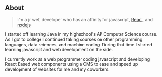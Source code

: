 ## About

> I'm a jr web developer who has an affinity for javascript, [React](https://reactjs.org/), and [nodejs](https://nodejs.org/en/about/)

I started off learning Java in my highschool's AP Computer Science course.  As I got to college I continued taking courses on other programming languages, data sciences, and machine coding.  During that time I started learning javascript and web development on the side.  

I currently work as a web programmer coding javascript and developing React Based web components using a CMS to ease and speed up development of websites for me and my coworkers.